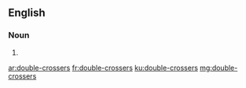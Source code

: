 ==English==

===Noun===
{{head|en}}

# {{plural of|double-crosser}}

[[ar:double-crossers]]
[[fr:double-crossers]]
[[ku:double-crossers]]
[[mg:double-crossers]]
